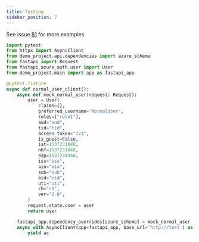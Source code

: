 ```yaml
---
title: Testing
sidebar_position: 7
---
```


See issue [81](https://github.com/Intility/fastapi-azure-auth/issues/81) for more examples.

```python title="test_example.py"
import pytest
from httpx import AsyncClient
from demo_project.api.dependencies import azure_scheme
from fastapi import Request
from fastapi_azure_auth.user import User
from demo_project.main import app as fastapi_app

@pytest.fixture
async def normal_user_client():
    async def mock_normal_user(request: Request):
        user = User(
            claims={},
            preferred_username="NormalUser",
            roles=["role1"],
            aud="aud",
            tid="tid",
            access_token="123",
            is_guest=False,
            iat=1537231048,
            nbf=1537231048,
            exp=1537234948,
            iss="iss",
            aio="aio",
            sub="sub",
            oid="oid",
            uti="uti",
            rh="rh",
            ver="2.0",
        )
        request.state.user = user
        return user

    fastapi_app.dependency_overrides[azure_scheme] = mock_normal_user
    async with AsyncClient(app=fastapi_app, base_url='http://test') as ac:
        yield ac
```
